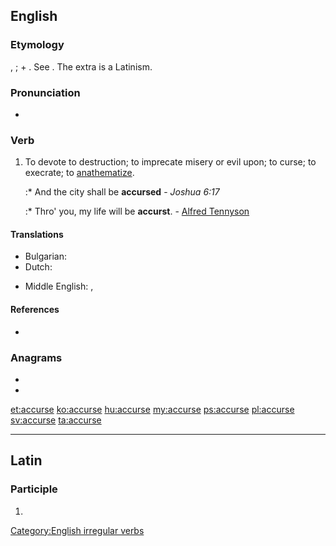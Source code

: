 ==English==

===Etymology===
{{etyl|enm|en}} {{m|enm|acursien}}, {{m|enm|acorsien}}; {{m|enm|a-}} + {{m|enm|cursien||to curse}}. See {{m|en|curse}}. The extra {{m|la||c}} is a Latinism.

===Pronunciation===
* {{a|UK}} {{IPA|/æˈkə(ɹ)s/|/əˈkə(ɹ)s/|lang=en}}

===Verb===
{{en-verb|head=accurse|accurses|accursing|accursed|accursed|past_ptc2=accurst}}

# To devote to destruction; to imprecate misery or evil upon; to curse; to execrate; to [[anathematize]].
#:* And the city shall be '''accursed''' - ''Joshua 6:17''
#:* Thro' you, my life will be '''accurst'''. - [[w:Alfred Tennyson|Alfred Tennyson]]

====Translations====
{{trans-top|to devote to destruction; to imprecate misery or evil upon; to curse; to execrate; to anathematize}}
* Bulgarian: {{t+|bg|проклинам}}
* Dutch: {{t+|nl|vervloeken}}
{{trans-mid}}
* Middle English: {{t|enm|acursien}}, {{t|enm|acorsien}}
{{trans-bottom}}

====References====
* {{R:Webster 1913}}

===Anagrams===
* {{l|en|accrues}}
* {{l|en|accuser}}

[[Category:English irregular verbs]]

[[et:accurse]]
[[ko:accurse]]
[[hu:accurse]]
[[my:accurse]]
[[ps:accurse]]
[[pl:accurse]]
[[sv:accurse]]
[[ta:accurse]]

----
==Latin==

===Participle===
{{la-part-form|accurse}}

# {{inflection of|accursus||voc|m|s|lang=la}}
{{rfc-auto}}